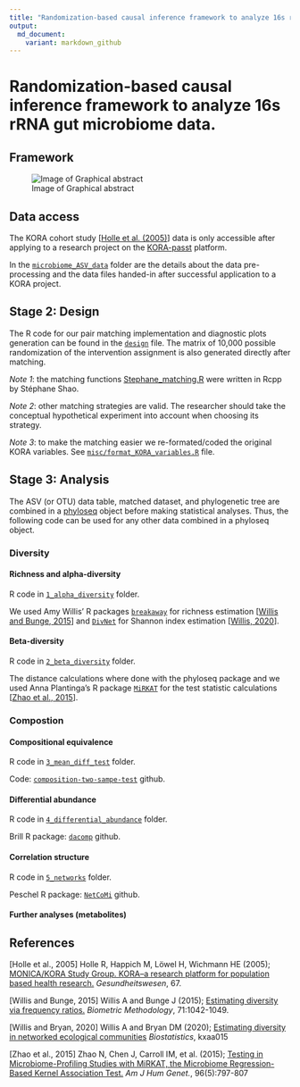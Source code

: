 ```yaml
---
title: "Randomization-based causal inference framework to analyze 16s rRNA gut microbiome data."
output:
  md_document:
    variant: markdown_github
---
```


# Randomization-based causal inference framework to analyze 16s rRNA gut microbiome data.

## Framework

![Image of Graphical abstract](misc/Fig1_graphical_abstract.png)

## Data access

The KORA cohort study [[Holle et al. (2005)](https://pubmed.ncbi.nlm.nih.gov/16032513/)] data is only accessible after applying to a research project on the [KORA-passt](https://epi.helmholtz-muenchen.de) platform.

In the [`microbiome_ASV_data`](microbiome_ASV_data) folder are the details about the data pre-processing and the data files handed-in after successful application to a KORA project.

## Stage 2: Design

The R code for our pair matching implementation and diagnostic plots generation can be found in the [`design`](design) file. The matrix of 10,000 possible randomization of the intervention assignment is also generated directly after matching.

*Note 1*: the matching functions [Stephane_matching.R](misc/Stephane_matching.R) were written in Rcpp by Stéphane Shao.

*Note 2*: other matching strategies are valid. The researcher should take the conceptual hypothetical experiment into account when choosing its strategy.

*Note 3*: to make the matching easier we re-formated/coded the original KORA variables. See [`misc/format_KORA_variables.R`](misc/format_KORA_variables.R) file.

## Stage 3: Analysis

The ASV (or OTU) data table, matched dataset, and phylogenetic tree are combined in a [phyloseq](https://joey711.github.io/phyloseq/) object before making statistical analyses. Thus, the following code can be used for any other data combined in a phyloseq object.

### Diversity

#### Richness and alpha-diversity

R code in [`1_alpha_diversity`](1_alpha_diversity) folder.

We used Amy Willis' R packages [`breakaway`](https://github.com/adw96/breakaway) for richness estimation [[Willis and Bunge, 2015](https://onlinelibrary.wiley.com/doi/abs/10.1111/biom.12332)] and [`DivNet`](https://github.com/adw96/DivNet) for Shannon index estimation [[Willis, 2020](https://academic.oup.com/biostatistics/advance-article-abstract/doi/10.1093/biostatistics/kxaa015/5841114)].

#### Beta-diversity

R code in [`2_beta_diversity`](2_beta_diversity) folder.

The distance calculations where done with the phyloseq package and we used Anna Plantinga's R package [`MiRKAT`](https://cran.r-project.org/web/packages/MiRKAT/index.html) for the test statistic calculations [[Zhao et al., 2015](https://www.ncbi.nlm.nih.gov/pmc/articles/PMC4570290/)].

### Compostion

#### Compositional equivalence

R code in [`3_mean_diff_test`](3_mean_diff_test) folder.

Code: [`composition-two-sampe-test`](https://github.com/yuanpeicao/composition-two-sampe-test) github.

#### Differential abundance

R code in [`4_differential_abundance`](4_differential_abundance) folder.

Brill R package: [`dacomp`](https://github.com/barakbri/dacomp) github.

#### Correlation structure

R code in [`5_networks`](5_networks) folder.

Peschel R package: [`NetCoMi`](https://github.com/stefpeschel/NetCoMi) github.

#### Further analyses (metabolites)

## References

[Holle et al., 2005] Holle R, Happich M, Löwel H, Wichmann HE (2005); [MONICA/KORA Study Group. KORA--a research platform for population based health research.](https://pubmed.ncbi.nlm.nih.gov/16032513/) *Gesundheitswesen*, 67. 

[Willis and Bunge, 2015] Willis A and Bunge J (2015); [Estimating diversity via frequency ratios.](https://onlinelibrary.wiley.com/doi/abs/10.1111/biom.12332) *Biometric Methodology*, 71:1042-1049.

[Willis and Bryan, 2020]  Willis A and Bryan DM (2020); [Estimating diversity in networked ecological communities](https://academic.oup.com/biostatistics/advance-article-abstract/doi/10.1093/biostatistics/kxaa015/5841114) *Biostatistics*, kxaa015

[Zhao et al., 2015] Zhao N, Chen J, Carroll IM, et al. (2015); [Testing in Microbiome-Profiling Studies with MiRKAT, the Microbiome Regression-Based Kernel Association Test.](https://www.ncbi.nlm.nih.gov/pmc/articles/PMC4570290/) *Am J Hum Genet.*, 96(5):797-807
